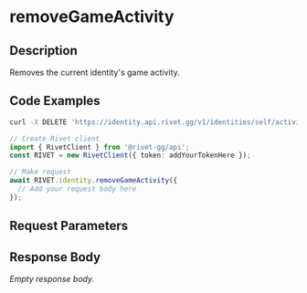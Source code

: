 

# removeGameActivity

## Description

Removes the current identity's game activity.


## Code Examples

<CodeGroup title='Request' tag='DELETE' label='https://identity.api.rivet.gg/v1/identities/self/activity'>

```bash {{ title: 'cURL' }}
curl -X DELETE 'https://identity.api.rivet.gg/v1/identities/self/activity'
```

```ts
// Create Rivet client
import { RivetClient } from '@rivet-gg/api';
const RIVET = new RivetClient({ token: addYourTokenHere });

// Make request
await RIVET.identity.removeGameActivity({
  // Add your request body here
});
```

</CodeGroup>


## Request Parameters


## Response Body

_Empty response body._
